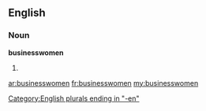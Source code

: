 ==English==
===Noun===
'''businesswomen'''
# {{plural of|[[businesswoman]]}}

[[Category:English plurals ending in "-en"]]

[[ar:businesswomen]]
[[fr:businesswomen]]
[[my:businesswomen]]